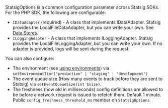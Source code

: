 StatsigOptions is a common configuration parameter across Statsig SDKs. For the PHP SDK, the following are configurable:

- `IDataAdapter` (required) - A class that implements IDataAdapter. Statsig provides the LocalFileDataAdapter, but you can write your own. See [Data Stores](/server/concepts/data_store).
- `ILoggingAdapter` - A class that implements ILoggingAdapter. Statsig provides the LocalFileLoggingAdapter, but you can write your own. If no adapter is provided, logs will be sent during the request.

You can also configure:

- The environment (see [using environments](https://docs.statsig.com/guides/using-environments)) via `setEnvironmentTier("production" | "staging" | "development")`
- The event queue size (How many events to track before they are sent to Statsig) via `setEventQueueSize(int $size)`.
- The freshness (how old in milliseconds) config definitions are allowed to be before a network request is issued to refetch them.  Default 1 minute. Public `config_freshness_threshold_ms` member on `StatsigOptions`

